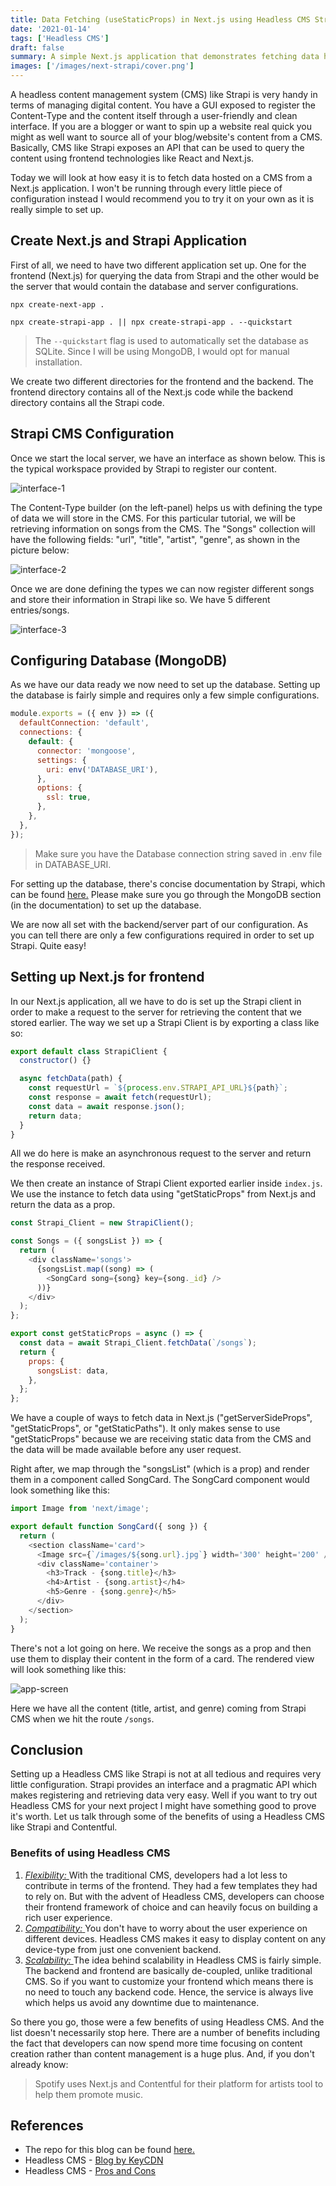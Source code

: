 ```yaml
---
title: Data Fetching (useStaticProps) in Next.js using Headless CMS Strapi.
date: '2021-01-14'
tags: ['Headless CMS']
draft: false
summary: A simple Next.js application that demonstrates fetching data hosted on a Headless CMS called Strapi through an API.
images: ['/images/next-strapi/cover.png']
---
```


A headless content management system (CMS) like Strapi is very handy in terms of managing digital content. You have a GUI exposed to register the Content-Type and the content itself through a user-friendly and clean interface. If you are a blogger or want to spin up a website real quick you might as well want to source all of your blog/website's content from a CMS. Basically, CMS like Strapi exposes an API that can be used to query the content using frontend technologies like React and Next.js.

Today we will look at how easy it is to fetch data hosted on a CMS from a Next.js application. I won't be running through every little piece of configuration instead I would recommend you to try it on your own as it is really simple to set up.

## Create Next.js and Strapi Application

First of all, we need to have two different application set up. One for the frontend (Next.js) for querying the data from Strapi and the other would be the server that would contain the database and server configurations.

```js:next-strapi/frontend
npx create-next-app .
```

```js:next-strapi/backend
npx create-strapi-app . || npx create-strapi-app . --quickstart
```

> The `--quickstart` flag is used to automatically set the database as SQLite. Since I will be using MongoDB, I would opt for manual installation.

We create two different directories for the frontend and the backend. The frontend directory contains all of the Next.js code while the backend directory contains all the Strapi code.

## Strapi CMS Configuration

Once we start the local server, we have an interface as shown below. This is the typical workspace provided by Strapi to register our content.

<img src="/images/next-strapi/1.png" alt="interface-1" />

The Content-Type builder (on the left-panel) helps us with defining the type of data we will store in the CMS. For this particular tutorial, we will be retrieving information on songs from the CMS. The "Songs" collection will have the following fields: "url", "title", "artist", "genre", as shown in the picture below:

<img src="/images/next-strapi/2.png" alt="interface-2" />

Once we are done defining the types we can now register different songs and store their information in Strapi like so. We have 5 different entries/songs.

<img src="/images/next-strapi/3.png" alt="interface-3" />

## Configuring Database (MongoDB)

As we have our data ready we now need to set up the database. Setting up the database is fairly simple and requires only a few simple configurations.

```js:config/database.js {7}
module.exports = ({ env }) => ({
  defaultConnection: 'default',
  connections: {
    default: {
      connector: 'mongoose',
      settings: {
        uri: env('DATABASE_URI'),
      },
      options: {
        ssl: true,
      },
    },
  },
});
```

> Make sure you have the Database connection string saved in .env file in DATABASE_URI.

For setting up the database, there's concise documentation by Strapi, which can be found [here.](https://strapi.io/documentation/developer-docs/latest/guides/databases.html) Please make sure you go through the MongoDB section (in the documentation) to set up the database.

We are now all set with the backend/server part of our configuration. As you can tell there are only a few configurations required in order to set up Strapi. Quite easy!

## Setting up Next.js for frontend

In our Next.js application, all we have to do is set up the Strapi client in order to make a request to the server for retrieving the content that we stored earlier. The way we set up a Strapi Client is by exporting a class like so:

```js:StrapiClient.js
export default class StrapiClient {
  constructor() {}

  async fetchData(path) {
    const requestUrl = `${process.env.STRAPI_API_URL}${path}`;
    const response = await fetch(requestUrl);
    const data = await response.json();
    return data;
  }
}
```

All we do here is make an asynchronous request to the server and return the response received.

We then create an instance of Strapi Client exported earlier inside `index.js`. We use the instance to fetch data using "getStaticProps" from Next.js and return the data as a prop.

```js:pages/songs/index.js
const Strapi_Client = new StrapiClient();

const Songs = ({ songsList }) => {
  return (
    <div className='songs'>
      {songsList.map((song) => (
        <SongCard song={song} key={song._id} />
      ))}
    </div>
  );
};

export const getStaticProps = async () => {
  const data = await Strapi_Client.fetchData(`/songs`);
  return {
    props: {
      songsList: data,
    },
  };
};
```

We have a couple of ways to fetch data in Next.js ("getServerSideProps", "getStaticProps", or "getStaticPaths"). It only makes sense to use "getStaticProps" because we are receiving static data from the CMS and the data will be made available before any user request.

Right after, we map through the "songsList" (which is a prop) and render them in a component called SongCard. The SongCard component would look something like this:

```js:components/SongCard.js
import Image from 'next/image';

export default function SongCard({ song }) {
  return (
    <section className='card'>
      <Image src={`/images/${song.url}.jpg`} width='300' height='200' />
      <div className='container'>
        <h3>Track - {song.title}</h3>
        <h4>Artist - {song.artist}</h4>
        <h5>Genre - {song.genre}</h5>
      </div>
    </section>
  );
}
```

There's not a lot going on here. We receive the songs as a prop and then use them to display their content in the form of a card. The rendered view will look something like this:

<img src="/images/next-strapi/app-screen.png" alt="app-screen" />

Here we have all the content (title, artist, and genre) coming from Strapi CMS when we hit the route `/songs`.

## Conclusion

Setting up a Headless CMS like Strapi is not at all tedious and requires very little configuration. Strapi provides an interface and a pragmatic API which makes registering and retrieving data very easy. Well if you want to try out Headless CMS for your next project I might have something good to prove it's worth. Let us talk through some of the benefits of using a Headless CMS like Strapi and Contentful.

### Benefits of using Headless CMS

1. <u>
     <i>Flexibility:</i>
   </u> With the traditional CMS, developers had a lot less to contribute in terms of the frontend. They
   had a few templates they had to rely on. But with the advent of Headless CMS, developers can choose
   their frontend framework of choice and can heavily focus on building a rich user experience.

2. <u>
     <i>Compatibility:</i>
   </u> You don't have to worry about the user experience on different devices. Headless CMS makes it
   easy to display content on any device-type from just one convenient backend.

3. <u>
     <i>Scalability:</i>
   </u> The idea behind scalability in Headless CMS is fairly simple. The backend and frontend are basically
   de-coupled, unlike traditional CMS. So if you want to customize your frontend which means there is
   no need to touch any backend code. Hence, the service is always live which helps us avoid any downtime
   due to maintenance.

So there you go, those were a few benefits of using Headless CMS. And the list doesn't necessarily stop here. There are a number of benefits including the fact that developers can now spend more time focusing on content creation rather than content management is a huge plus. And, if you don't already know:

> Spotify uses Next.js and Contentful for their platform for artists tool to help them promote music.

## References

- The repo for this blog can be found [here.](https://github.com/Boro23-wq/Next.js-Strapi-CMS)
- Headless CMS - [Blog by KeyCDN](https://www.keycdn.com/blog/headless-cms)
- Headless CMS - [Pros and Cons](https://www.softkraft.co/headless-cms-pros-cons/)
